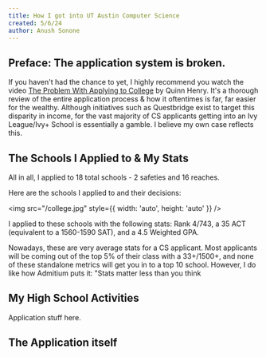 ```yaml
---
title: How I got into UT Austin Computer Science
created: 5/6/24
author: Anush Sonone
---
```


## Preface: The application system is broken.

If you haven't had the chance to yet, I highly recommend you watch the video [The Problem With Applying to College](https://www.youtube.com/watch?v=4bDFSgl8mpQ) 
by Quinn Henry. It's a thorough review of the entire application process & how it oftentimes
is far, far easier for the wealthy. Although initiatives such as Questbridge exist to 
target this disparity in income, for the vast majority of CS applicants
getting into an Ivy League/Ivy+ School is essentially a gamble.
I believe my own case reflects this.

## The Schools I Applied to & My Stats

All in all, I applied to 18 total schools - 2 safeties and 16 reaches.

Here are the schools I applied to and their decisions:

<img src="/college.jpg" style={{ width: 'auto', height: 'auto' }} />

I applied to these schools with the following stats: Rank 4/743, a 35 ACT (equivalent to a 1560-1590 SAT), and a 4.5 Weighted GPA. 

Nowadays, these are very average stats for a CS applicant. Most applicants will be coming out of the top 
5% of their class with a 33+/1500+, and none of these standalone metrics will get you in to a top 10 school.
However, I do like how Admitium puts it: "Stats matter less than you think 

## My High School Activities

Application stuff here.

## The Application itself